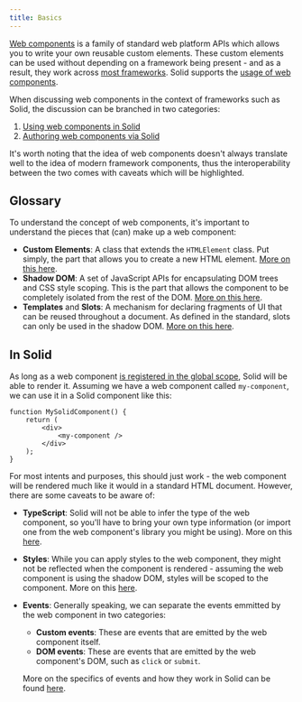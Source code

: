 ```yaml
---
title: Basics
---
```


[Web components](https://developer.mozilla.org/en-US/docs/Web/API/Web_components) is a family of standard web platform APIs which allows you to write your own reusable custom elements.
These custom elements can be used without depending on a framework being present - and as a result, they work across [most frameworks](https://custom-elements-everywhere.com). Solid supports the [usage of web components](https://custom-elements-everywhere.com/libraries/solid/results/results.html).

When discussing web components in the context of frameworks such as Solid, the discussion can be branched in two categories:

1. [Using web components in Solid](/using-web-components)
2. [Authoring web components via Solid](/authoring-web-components)

It's worth noting that the idea of web components doesn't always translate well to the idea of modern framework components, thus the
interoperability between the two comes with caveats which will be highlighted.

## Glossary

To understand the concept of web components, it's important to understand the pieces that (can) make up a web component:

- **Custom Elements**: A class that extends the `HTMLElement` class. Put simply, the part that allows you to create a new HTML element. [More on this here](https://developer.mozilla.org/en-US/docs/Web/API/Web_components/Using_custom_elements).
- **Shadow DOM**: A set of JavaScript APIs for encapsulating DOM trees and CSS style scoping. This is the part that allows the component to be completely isolated from the rest of the DOM. [More on this here](https://developer.mozilla.org/en-US/docs/Web/API/Web_components/Using_shadow_DOM).
- **Templates** and **Slots**: A mechanism for declaring fragments of UI that can be reused throughout a document. As defined in the standard, slots can only be used in the shadow DOM. [More on this here](https://developer.mozilla.org/en-US/docs/Web/API/Web_components/Using_templates_and_slots).

## In Solid

As long as a web component [is registered in the global scope](https://developer.mozilla.org/en-US/docs/Web/API/Web_components/Using_custom_elements), Solid will be able to render it.
Assuming we have a web component called `my-component`, we can use it in a Solid component like this:

```tsx
function MySolidComponent() {
	return (
		<div>
			<my-component />
		</div>
	);
}
```

For most intents and purposes, this should just work - the web component will be rendered much like it would in a standard HTML document. However, there are some caveats to be aware of:

- **TypeScript**: Solid will not be able to infer the type of the web component, so you'll have to bring your own type information (or import one from the web component's library you might be using). More on this [here](/using-web-components#typescript).
- **Styles**: While you can apply styles to the web component, they might not be reflected when the component is rendered - assuming the web component is using the shadow DOM, styles will be scoped to the component. More on this [here](/using-web-components#styles).
- **Events**: Generally speaking, we can separate the events emmitted by the web component in two categories:

  - **Custom events**: These are events that are emitted by the web component itself.
  - **DOM events**: These are events that are emitted by the web component's DOM, such as `click` or `submit`.

  More on the specifics of events and how they work in Solid can be found [here](/using-web-components#events).

